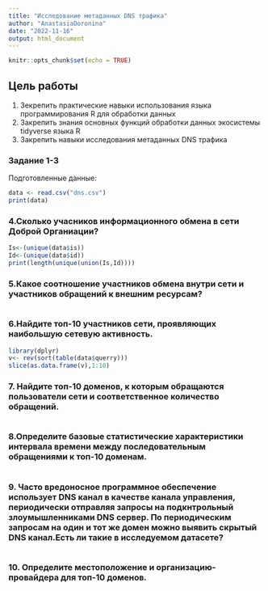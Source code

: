 ```yaml
---
title: "Исследование метаданных DNS трафика"
author: "AnastasiaDoronina"
date: "2022-11-16"
output: html_document
---
```


```r
knitr::opts_chunk$set(echo = TRUE)
```

## Цель работы
1. Зекрепить практические навыки использования языка программирования R для обработки данных
2. Закрепить знания основных функций обработки данных экосистемы tidyverse языка R
3. Закрепить навыки исследования метаданных DNS трафика

###  Задание 1-3 
Подготовленные данные:
``` r
data <- read.csv("dns.csv")
print(data)
```
### 4.Сколько учасников информационного обмена в сети Доброй Органиации?
``` r
Is<-(unique(data$is))
Id<-(unique(data$id))
print(length(unique(union(Is,Id))))
``` 
### 5.Какое соотношение участников обмена внутри сети и участников обращений к внешним ресурсам?
``` r
```
### 6.Найдите топ-10 участников сети, проявляющих наибольшую сетевую активность.
``` r
library(dplyr)
v<- rev(sort(table(data$querry)))
slice(as.data.frame(v),1:10)
```
### 7. Найдите топ-10 доменов, к которым обращаются пользователи сети и соответственное количество обращений.
``` r

```
### 8.Определите базовые статистические характеристики интервала времени между последовательным обращениями к топ-10 доменам.
``` r

```
### 9. Часто вредоносное программное обеспечение использует DNS канал в качестве канала управления, периодически отправляя запросы на подкнтрольный злоумышленниками DNS сервер. По периодическим запросам на один и тот же домен можно выявить скрытый DNS канал.Есть ли такие в исследуемом датасете?
``` r

```
### 10. Определите местоположение и организацию-провайдера для топ-10 доменов.
``` r

```
